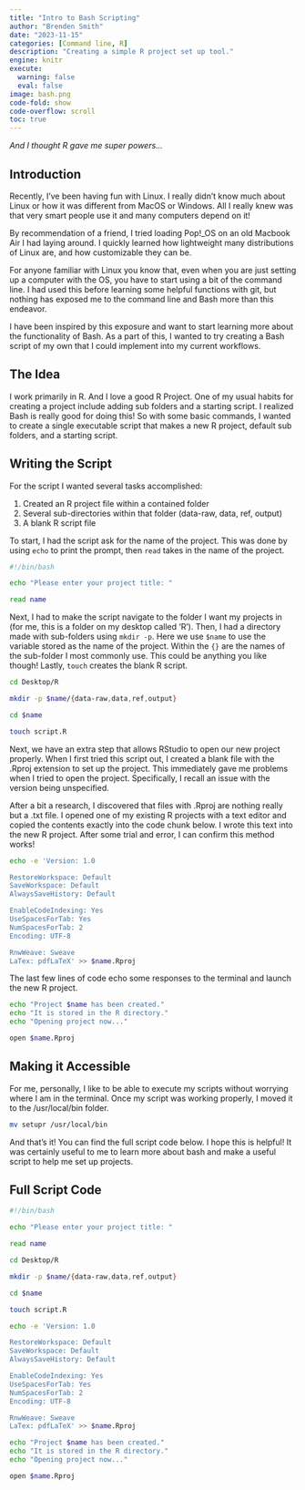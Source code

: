 ```yaml
---
title: "Intro to Bash Scripting"
author: "Brenden Smith"
date: "2023-11-15"
categories: [Command line, R]
description: "Creating a simple R project set up tool."
engine: knitr
execute: 
  warning: false
  eval: false
image: bash.png
code-fold: show
code-overflow: scroll
toc: true
---
```


*And I thought R gave me super powers...*

## Introduction

Recently, I've been having fun with Linux. I really didn't know much about Linux or how it was different from MacOS or Windows. All I really knew was that very smart people use it and many computers depend on it!

By recommendation of a friend, I tried loading Pop!\_OS on an old Macbook Air I had laying around. I quickly learned how lightweight many distributions of Linux are, and how customizable they can be.

For anyone familiar with Linux you know that, even when you are just setting up a computer with the OS, you have to start using a bit of the command line. I had used this before learning some helpful functions with git, but nothing has exposed me to the command line and Bash more than this endeavor.

I have been inspired by this exposure and want to start learning more about the functionality of Bash. As a part of this, I wanted to try creating a Bash script of my own that I could implement into my current workflows.

## The Idea

I work primarily in R. And I love a good R Project. One of my usual habits for creating a project include adding sub folders and a starting script. I realized Bash is really good for doing this! So with some basic commands, I wanted to create a single executable script that makes a new R project, default sub folders, and a starting script.

## Writing the Script

For the script I wanted several tasks accomplished:

1.  Created an R project file within a contained folder
2.  Several sub-directories within that folder (data-raw, data, ref, output)
3.  A blank R script file

To start, I had the script ask for the name of the project. This was done by using `echo` to print the prompt, then `read` takes in the name of the project.

```zsh
#!/bin/bash

echo "Please enter your project title: "

read name
```

Next, I had to make the script navigate to the folder I want my projects in (for me, this is a folder on my desktop called 'R'). Then, I had a directory made with sub-folders using `mkdir -p`. Here we use `$name` to use the variable stored as the name of the project. Within the `{}` are the names of the sub-folder I most commonly use. This could be anything you like though! Lastly, `touch` creates the blank R script.

```zsh
cd Desktop/R

mkdir -p $name/{data-raw,data,ref,output}

cd $name

touch script.R
```

Next, we have an extra step that allows RStudio to open our new project properly. When I first tried this script out, I created a blank file with the .Rproj extension to set up the project. This immediately gave me problems when I tried to open the project. Specifically, I recall an issue with the version being unspecified.

After a bit a research, I discovered that files with .Rproj are nothing really but a .txt file. I opened one of my existing R projects with a text editor and copied the contents exactly into the code chunk below. I wrote this text into the new R project. After some trial and error, I can confirm this method works!

```zsh

echo -e 'Version: 1.0

RestoreWorkspace: Default
SaveWorkspace: Default
AlwaysSaveHistory: Default

EnableCodeIndexing: Yes
UseSpacesForTab: Yes
NumSpacesForTab: 2
Encoding: UTF-8

RnwWeave: Sweave
LaTex: pdfLaTeX' >> $name.Rproj
```

The last few lines of code echo some responses to the terminal and launch the new R project.

```zsh
echo "Project $name has been created."
echo "It is stored in the R directory."
echo "Opening project now..."

open $name.Rproj
```

## Making it Accessible

For me, personally, I like to be able to execute my scripts without worrying where I am in the terminal. Once my script was working properly, I moved it to the /usr/local/bin folder.

```zsh
mv setupr /usr/local/bin
```

And that's it! You can find the full script code below. I hope this is helpful! It was certainly useful to me to learn more about bash and make a useful script to help me set up projects.

## Full Script Code

```zsh
#!/bin/bash

echo "Please enter your project title: "

read name

cd Desktop/R

mkdir -p $name/{data-raw,data,ref,output}

cd $name

touch script.R

echo -e 'Version: 1.0

RestoreWorkspace: Default
SaveWorkspace: Default
AlwaysSaveHistory: Default

EnableCodeIndexing: Yes
UseSpacesForTab: Yes
NumSpacesForTab: 2
Encoding: UTF-8

RnwWeave: Sweave
LaTex: pdfLaTeX' >> $name.Rproj

echo "Project $name has been created."
echo "It is stored in the R directory."
echo "Opening project now..."

open $name.Rproj
```

